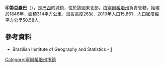{{coord|11|31|08|S|37|30|43|W|scale:30000|display=title}}

'''印第亞羅巴'''（{{lang-pt|Indiaroba}}），是[[巴西|巴西]]的城鎮，位於該國東北部，由[[塞爾希培州|塞爾希培州]]負責管轄，始建於1846年，面積314平方公里，海拔高度26米，2010年人口15,861，人口密度每平方公里50.58人。

==參考資料==
*Brazilian Institute of Geography and Statistics - [https://web.archive.org/web/20080611095922/http://www.ibge.gov.br/cidadesat/default.php]

{{Brazil-geo-stub}}
{{塞爾希培州市鎮}}
[[Category:塞爾希培州市鎮|Category:塞爾希培州市鎮]]